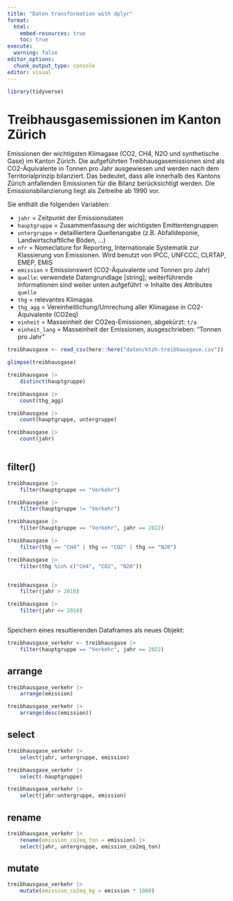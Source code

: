 ```yaml
---
title: "Daten transformation with dplyr"
format:
  html:
    embed-resources: true
    toc: true
execute:
  warning: false
editor_options: 
  chunk_output_type: console
editor: visual
---
```


```r
library(tidyverse)
```

# Treibhausgasemissionen im Kanton Zürich

Emissionen der wichtigsten Klimagase (CO2, CH4, N2O und synthetische Gase) im Kanton Zürich. Die aufgeführten Treibhausgasemissionen sind als CO2-Äquivalente in Tonnen pro Jahr ausgewiesen und werden nach dem Territorialprinzip bilanziert. Das bedeutet, dass alle innerhalb des Kantons Zürich anfallenden Emissionen für die Bilanz berücksichtigt werden. Die Emissionsbilanzierung liegt als Zeitreihe ab 1990 vor.

Sie enthält die folgenden Variablen:

-   `jahr` = Zeitpunkt der Emissionsdaten
-   `hauptgruppe` = Zusammenfassung der wichtigsten Emittentengruppen
-   `untergruppe` = detailliertere Quellenangabe (z.B. Abfalldeponie, Landwirtschaftliche Böden, ...)\
-   `nfr` = Nomeclature for Reporting, Internationale Systematik zur Klassierung von Emissionen. Wird benutzt von IPCC, UNFCCC, CLRTAP, EMEP, EMIS
-   `emission` = Emissionswert (CO2-Äquivalente und Tonnen pro Jahr)
-   `quelle`: verwendete Datengrundlage \[string\]; weiterführende Informationen sind weiter unten aufgeführt -\> Inhalte des Attributes `quelle`
-   `thg` = relevantes Klimagas
-   `thg_agg` = Vereinheitlichung/Umrechung aller Klimagase in CO2-Äquivalente (CO2eq)
-   `einheit` = Masseinheit der CO2eq-Emissionen, abgekürzt: `t/a`
-   `einheit_lang` = Masseinheit der Emissionen, ausgeschrieben: "Tonnen pro Jahr"

```r
treibhausgase <- read_csv(here::here("daten/ktzh-treibhausgase.csv")) 
```

```r

glimpse(treibhausgase)

treibhausgase |> 
    distinct(hauptgruppe)

treibhausgase |> 
    count(thg_agg)

treibhausgase |> 
    count(hauptgruppe, untergruppe)

treibhausgase |> 
    count(jahr)
 

```

## filter()

```r
treibhausgase |> 
    filter(hauptgruppe == "Verkehr")

treibhausgase |> 
    filter(hauptgruppe != "Verkehr")

treibhausgase |> 
    filter(hauptgruppe == "Verkehr", jahr == 2022)

treibhausgase |> 
    filter(thg == "CH4" | thg == "CO2" | thg == "N20")

treibhausgase |> 
    filter(thg %in% c("CH4", "CO2", "N20"))


treibhausgase |> 
    filter(jahr > 2010)

treibhausgase |> 
    filter(jahr <= 2010)



```

Speichern eines resultierenden Dataframes als neues Objekt:

```r
treibhausgase_verkehr <- treibhausgase |> 
    filter(hauptgruppe == "Verkehr", jahr == 2022) 
```

## arrange

```r

treibhausgase_verkehr |> 
    arrange(emission)

treibhausgase_verkehr |> 
    arrange(desc(emission))

```

## select

```r
treibhausgase_verkehr |> 
    select(jahr, untergruppe, emission)

treibhausgase_verkehr |> 
    select(-hauptgruppe)

treibhausgase_verkehr |> 
    select(jahr:untergruppe, emission)
```

## rename

```r
treibhausgase_verkehr |> 
    rename(emission_co2eq_ton = emission) |> 
    select(jahr, untergruppe, emission_co2eq_ton)
```

## mutate

```r
treibhausgase_verkehr |> 
    mutate(emission_co2eq_kg = emission * 1000) 
```


